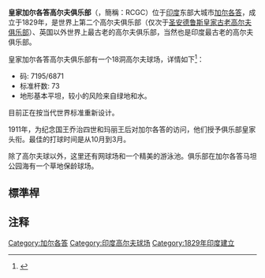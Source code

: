{{Infobox golf facility
| golf_facility_name = 皇家加尔各答高尔夫俱乐部
| image              = Royal Calcutta Golf club.jpg
| imagesize          = <!-- include units -->
| caption            = 
| location           = 18 Golf Club Road, [[Tollygunge|Tollygunge]]<br/>Kolkata 700 033, [[India|India]]
| coordinates        = {{coord|22.493|88.355|display=inline,title}}
| establishment      = {{start date and age|1829}} <!-- year -->
| type               = <!-- public/private -->
| owner              = <!-- name of organization/company -->
| operator           = <!-- name of organization/company -->
| holes              = 18 <!-- total number of holes at club/resort -->
| tournaments        = <!-- notable tournaments held (if any) -->
| website            = [http://www.rcgc.in/ rcgc.in]
| course1            = <!-- individual course name, can leave blank if same as article title -->
| designer1          = 
| par1               = 72
| length1            = 7195/6871<ref name="scorecard">{{Cite web |url=http://www.rcgc.in/golf_course/score_card.php |title=存档副本 |access-date=2021-12-15 |archive-date=2012-03-16 |archive-url=https://web.archive.org/web/20120316082144/http://www.rcgc.in/golf_course/score_card.php |dead-url=no }}</ref>
| rating1            = 73.6/72.1<ref name="scorecard"/>
| slope1             =
| record1            = 
}}
'''皇家加尔各答高尔夫俱乐部'''（{{lang-en|Royal Calcutta Golf Club}}，簡稱：RCGC）位于[[印度|印度]]东部大城市[[加尔各答|加尔各答]]，成立于1829年，是世界上第二个高尔夫俱乐部（仅次于[[圣安德鲁斯|圣安德鲁斯]][[皇家古老高尔夫俱乐部|皇家古老高尔夫俱乐部]]）、英国以外世界上最古老的高尔夫俱乐部，当然也是印度最古老的高尔夫俱乐部。

皇家加尔各答高尔夫俱乐部有一个18洞高尔夫球场，详情如下<ref>{{Cite web |url=http://www.worldgolf.com/courses/indiagcs.html |title=Golf courses in India |accessdate=2007-03-23 |archive-date=2006-11-12 |archive-url=https://web.archive.org/web/20061112063119/http://www.worldgolf.com/courses/indiagcs.html |dead-url=no }}</ref>：  
*码: 7195/6871
*标准杆数: 73
*地形基本平坦，较小的风险来自绿地和水。 
目前正在按当代世界标准重新设计。 

1911年，为纪念国王乔治四世和玛丽王后对加尔各答的访问，他们授予俱乐部皇家头衔。最佳的打球时间是从10月到3月。

除了高尔夫球以外，这里还有网球场和一个精美的游泳池。俱乐部在加尔各答马坦公园海有一个草地保龄球场。

==標準桿==
{{Golf18|center=true|title=皇家加尔各答高尔夫俱乐部<ref name=scorecard/>}}
{{blue18|name=藍||359|151|405|520|426|422|415|403|398|3499|432|409|368|194|413|503|356|379|428|3479|6978}}
{{white18|name=白||347|143|375|487|409|417|400|355|389|3322|414|399|337|179|394|489|351|355|418|3336|6658}}
{{yellow18|name=黃||340|139|365|460|398|367|314|349|346|3078|385|349|331|156|350|405|330|335|364|3078|6083}}
{{red18|name=紅||304|136|325|454|353|328|298|340|342|2880|378|343|286|127|324|401|328|332|362|2881|5761}}
{{par18 |name=|4|3|4|5|4|4|4|4|4|36|4|4|4|3|4|5|4|4|4|36|72}}
{{handicap18|11|17|3|13|9|5|1|15|7|2|8|14|16|4|12|18|10|6}}
{{end18}}

==注释==
<references/>

[[Category:加尔各答|Category:加尔各答]]
[[Category:印度高尔夫球场|Category:印度高尔夫球场]]
[[Category:1829年印度建立|Category:1829年印度建立]]